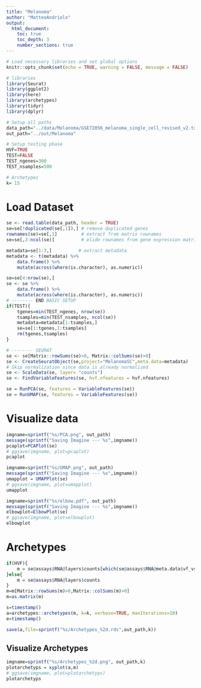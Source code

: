 ```yaml
---
title: "Melanoma"
author: "MatteoAndriolo"
output: 
  html_document: 
    toc: true
    toc_depth: 3
    number_sections: true
---
```


```r
# Load necessary libraries and set global options
knitr::opts_chunk$set(echo = TRUE, warning = FALSE, message = FALSE)

# libraries
library(Seurat)
library(ggplot2)
library(here)
library(archetypes)
library(tidyr)
library(dplyr)

# Setup all paths
data_path="../data/Melanoma/GSE72056_melanoma_single_cell_revised_v2.txt"
out_path="../out/Melanoma"

# Setup testing phase
HVF=TRUE
TEST=FALSE
TEST_ngenes=300
TEST_nsamples=500

# Archetypes
k= 15
```

# Load Dataset
```r
se <- read.table(data_path, header = TRUE)
se=se[!duplicated(se[,1]),] # remove duplicated genes
rownames(se)=se[,1]         # extract from matrix rownames
se=se[,2:ncol(se)]          # elide rownames from gene expression matrix

metadata=se[1:3,]          # extract metadata
metadata <- t(metadata) %>%
    data.frame() %>% 
    mutate(across(where(is.character), as.numeric)) 

se=se[4:nrow(se),]
se <- se %>% 
    data.frame() %>% 
    mutate(across(where(is.character), as.numeric)) 
# -------- END BASIC SETUP
if(TEST){
    tgenes=min(TEST_ngenes, nrow(se))
    tsamples=min(TEST_nsamples, ncol(se))
    metadata=metadata[1:tsamples,]
    se=se[1:tgenes,1:tsamples]
    rm(tgenes,tsamples)
}

# -------- SEURAT
se <- se[Matrix::rowSums(se)>0, Matrix::colSums(se)>0]
se <- CreateSeuratObject(se,project="MelanomaSC",meta.data=metadata)
# Skip normalization since data is already normalized
se <- ScaleData(se, layer= "counts") 
se <- FindVariableFeatures(se, hvf.nfeatures = hvf.nfeatures)

se = RunPCA(se, features = VariableFeatures(se))
se = RunUMAP(se, features = VariableFeatures(se))
```

# Visualize data
```r
imgname=sprintf("%s/PCA.png", out_path)
message(sprintf("Saving Imagine --- %s",imgname))
pcaplot=PCAPlot(se)
# ggsave(imgname, plot=pcaplot)
pcaplot
```

```r
imgname=sprintf("%s/UMAP.png", out_path)
message(sprintf("Saving Imagine --- %s",imgname))
umapplot = UMAPPlot(se)
# ggsave(imgname, plot=umapplot)
umapplot
```

```r
imgname=sprintf("%s/elbow.pdf", out_path)
message(sprintf("Saving Imagine --- %s",imgname))
elbowplot=ElbowPlot(se)
# ggsave(imgname, plot=elbowplot)
elbowplot
```


# Archetypes
```r
if(HVF){
    m = se@assays$RNA@layers$counts[which(se@assays$RNA@meta.data$vf_vst_counts_rank>0),]
}else{
    m = se@assays$RNA@layers$counts
}
m=m[Matrix::rowSums(m)>0,Matrix::colSums(m)>0]
m=as.matrix(m)

s=timestamp()
a=archetypes::archetypes(m, k=k, verbose=TRUE, maxIterations=10)
e=timestamp()

save(a,file=sprintf("%s/Archetypes_%2d.rds",out_path,k))
```

## Visualize Archetypes
```r
imgname=sprintf("%s/Archetypes_%2d.png", out_path,k)
plotarchetyps = xyplot(a,m)
# ggsave(imgname, plot=plotarchetyps)
plotarchetyps
```